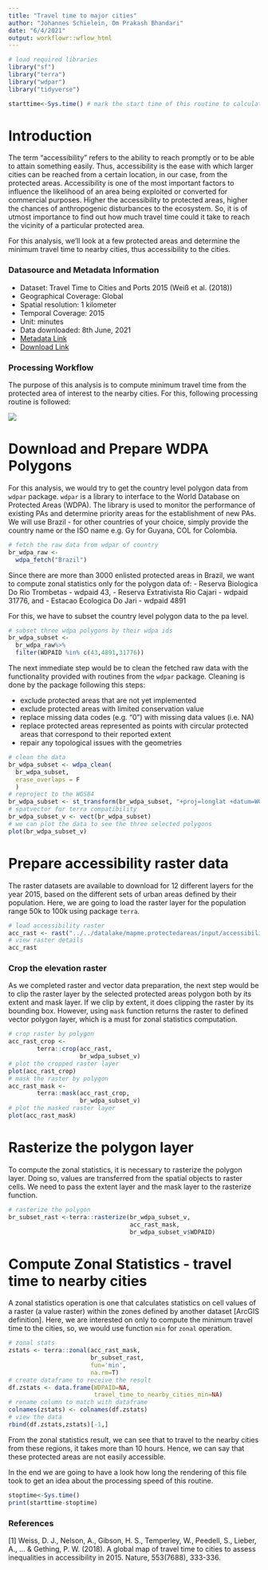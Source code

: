 ```yaml
---
title: "Travel time to major cities"
author: "Johannes Schielein, Om Prakash Bhandari"
date: "6/4/2021"
output: workflowr::wflow_html
---
```



```r

# load required libraries
library("sf")
library("terra")
library("wdpar")
library("tidyverse")

starttime<-Sys.time() # mark the start time of this routine to calculate processing time at the end
```



# Introduction

The term "accessibility" refers to the ability to reach promptly or to be able to attain something easily. Thus, accessibility is the ease with which larger cities can be reached from a certain location, in our case, from the protected areas. Accessibility is one of the most important factors to influence the likelihood of an area being exploited or converted for commercial purposes. Higher the accessibility to protected areas, higher the chances of anthropogenic disturbances to the ecosystem. So, it is of utmost importance to find out how much travel time could it take to reach the vicinity of a particular protected area.

For this analysis, we'll look at a few protected areas and determine the minimum travel time to nearby cities, thus accessibility to the cities.

### Datasource and Metadata Information

- Dataset: Travel Time to Cities and Ports 2015 (Weiß et al. (2018))
- Geographical Coverage: Global
- Spatial resolution: 1 kilometer
- Temporal Coverage: 2015
- Unit: minutes
- Data downloaded: 8th June, 2021
- [Metadata Link]("https://figshare.com/articles/dataset/Travel_time_to_cities_and_ports_in_the_year_2015/7638134/3?file=14189855")
- [Download Link]("https://doi.org/10.6084/m9.figshare.7638134.v3")

### Processing Workflow

The purpose of this analysis is to compute minimum travel time from the protected area of interest to the nearby cities. For this, following processing routine is followed:

![](assets/workflows/accessibility_to_cities_routine.jpg)

# Download and Prepare WDPA Polygons

For this analysis, we would try to get the country level polygon data from `wdpar` package. `wdpar` is a library to interface to the World Database on Protected Areas (WDPA). The library is used to monitor the performance of existing PAs and determine priority areas for the establishment of new PAs. We will use Brazil - for other countries of your choice, simply provide the country name or the ISO name e.g. Gy for Guyana, COL for Colombia.

```r

# fetch the raw data from wdpar of country
br_wdpa_raw <- 
  wdpa_fetch("Brazil")
```

Since there are more than 3000 enlisted protected areas in Brazil, we want to compute zonal statistics only for the polygon data of:
  - Reserva Biologica Do Rio Trombetas - wdpaid 43,
	- Reserva Extrativista Rio Cajari - wdpaid 31776, and
	- Estacao Ecologica Do Jari - wdpaid 4891

For this, we have to subset the country level polygon data to the pa level.

```r

# subset three wdpa polygons by their wdpa ids
br_wdpa_subset <-
  br_wdpa_raw%>%
  filter(WDPAID %in% c(43,4891,31776))
```

The next immediate step would be to clean the fetched raw data with the functionality provided with routines from the `wdpar` package. Cleaning is done by the package following this steps:

- exclude protected areas that are not yet implemented
- exclude protected areas with limited conservation value
- replace missing data codes (e.g. "0") with missing data values (i.e. NA)
- replace protected areas represented as points with circular protected areas that correspond to their reported extent
- repair any topological issues with the geometries

```r

# clean the data
br_wdpa_subset <- wdpa_clean(
  br_wdpa_subset, 
  erase_overlaps = F
  )
# reproject to the WGS84
br_wdpa_subset <- st_transform(br_wdpa_subset, "+proj=longlat +datum=WGS84 +no_defs")
# spatvector for terra compatibility
br_wdpa_subset_v <- vect(br_wdpa_subset)
# we can plot the data to see the three selected polygons
plot(br_wdpa_subset_v)
```

# Prepare accessibility raster data

The raster datasets are available to download for 12 different layers for the year 2015, based on the different sets of urban areas defined by their population. Here, we are going to load the raster layer for the population range 50k to 100k using package `terra`. 

```r

# load accessibility raster
acc_rast <- rast("../../datalake/mapme.protectedareas/input/accessibility_to_cities/2015/acc_50k_100k.tif")
# view raster details
acc_rast
```

### Crop the elevation raster

As we completed raster and vector data preparation, the next step would be to clip the raster layer by the selected protected areas polygon both by its extent and mask layer. If we clip by extent, it does clipping the raster by its bounding box. However, using `mask` function returns the raster to defined vector polygon layer, which is a must for zonal statistics computation.


```r

# crop raster by polygon
acc_rast_crop <- 
        terra::crop(acc_rast,
                    br_wdpa_subset_v)
# plot the cropped raster layer
plot(acc_rast_crop)
# mask the raster by polygon 
acc_rast_mask <- 
        terra::mask(acc_rast_crop,
                    br_wdpa_subset_v)
# plot the masked raster layer
plot(acc_rast_mask)
```

# Rasterize the polygon layer

To compute the zonal statistics, it is necessary to rasterize the polygon layer. Doing so, values are transferred from the spatial objects to raster cells. We need to pass the extent layer and the mask layer to the rasterize function.


``` r

# rasterize the polygon
br_subset_rast <-terra::rasterize(br_wdpa_subset_v,
                                  acc_rast_mask,
                                  br_wdpa_subset_v$WDPAID)
```


# Compute Zonal Statistics - travel time to nearby cities

A zonal statistics operation is one that calculates statistics on cell values of a raster (a value raster) within the zones defined by another dataset [ArcGIS definition]. Here, we are interested on only to compute the minimum travel time to the cities, so, we would use function `min` for `zonal` operation. 


```r

# zonal stats
zstats <- terra::zonal(acc_rast_mask,
                       br_subset_rast,
                       fun='min',
                       na.rm=T)
# create dataframe to receive the result
df.zstats <- data.frame(WDPAID=NA,
                        travel_time_to_nearby_cities_min=NA)
# rename column to match with dataframe
colnames(zstats) <- colnames(df.zstats)
# view the data
rbind(df.zstats,zstats)[-1,]
```

From the zonal statistics result, we can see that to travel to the nearby cities from these regions, it takes more than 10 hours. Hence, we can say that these protected areas are not easily accessible.


In the end we are going to have a look how long the rendering of this file took to get an idea about the processing speed of this routine.

```r

stoptime<-Sys.time()
print(starttime-stoptime)
```

### References

[1] Weiss, D. J., Nelson, A., Gibson, H. S., Temperley, W., Peedell, S., Lieber, A., ... & Gething, P. W. (2018). A global map of travel time to cities to assess inequalities in accessibility in 2015. Nature, 553(7688), 333-336.
